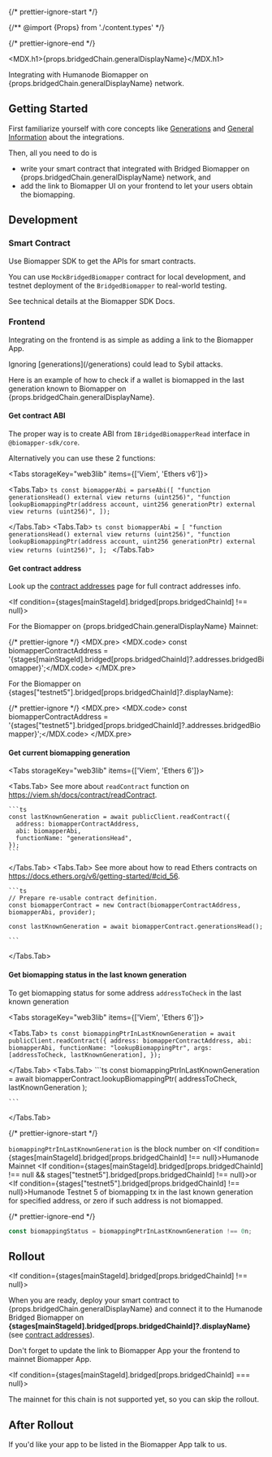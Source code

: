 

{/* prettier-ignore-start */}

{/** @import {Props} from './content.types' */}

{/* prettier-ignore-end */}

[contract addresses]: /contract-addresses

<MDX.h1>{props.bridgedChain.generalDisplayName}</MDX.h1>

Integrating with Humanode Biomapper on {props.bridgedChain.generalDisplayName} network.

## Getting Started

First familiarize yourself with core concepts like
[Generations](/generations)
and [General Information](/integration/general-information) about the integrations.

Then, all you need to do is

- write your smart contract that integrated with Bridged Biomapper on
  {props.bridgedChain.generalDisplayName} network, and
- add the link to Biomapper UI on your frontend to let your users obtain
  the biomapping.

## Development

### Smart Contract

Use <DataLink link="biomapperSdkDocs">Biomapper SDK</DataLink> to get
the APIs for smart contracts.

You can use <Code>MockBridgedBiomapper</Code> contract for local development,
and testnet deployment of the <Code>BridgedBiomapper</Code> to real-world
testing.

See technical details at
the <DataLink link="biomapperSdkDocs">Biomapper SDK Docs</DataLink>.

### Frontend

Integrating on the frontend is as simple as adding a link to the Biomapper App.

<Callout type="info">
  Ignoring [generations](/generations) could lead to Sybil attacks.
</Callout>

Here is an example of how to check if a wallet is biomapped in the last generation
known to Biomapper on {props.bridgedChain.generalDisplayName}.

#### Get contract ABI

The proper way is to create ABI from `IBridgedBiomapperRead` interface in `@biomapper-sdk/core`.

Alternatively you can use these 2 functions:

<Tabs
  storageKey="web3lib"
  items={['Viem', 'Ethers v6']}>
>
  <Tabs.Tab>
    ```ts
    const biomapperAbi = parseAbi([
      "function generationsHead() external view returns (uint256)",
      "function lookupBiomappingPtr(address account, uint256 generationPtr) external view returns (uint256)",
    ]);
    ```

  </Tabs.Tab>
  <Tabs.Tab>
    ```ts
    const biomapperAbi = [
      "function generationsHead() external view returns (uint256)",
      "function lookupBiomappingPtr(address account, uint256 generationPtr) external view returns (uint256)",
    ];
    ```
  </Tabs.Tab>
</Tabs>

#### Get contract address

Look up the [contract addresses] page for full contract addresses info.

<If condition={stages[mainStageId].bridged[props.bridgedChainId] !== null}>

For the Biomapper on {props.bridgedChain.generalDisplayName} Mainnet:

{/* prettier-ignore */}
<MDX.pre>
  <MDX.code>  const biomapperContractAddress = '{stages[mainStageId].bridged[props.bridgedChainId]?.addresses.bridgedBiomapper}';</MDX.code>
</MDX.pre>

</If>

For the Biomapper on {stages["testnet5"].bridged[props.bridgedChainId]?.displayName}:

{/* prettier-ignore */}
<MDX.pre>
  <MDX.code>  const biomapperContractAddress = '{stages["testnet5"].bridged[props.bridgedChainId]?.addresses.bridgedBiomapper}';</MDX.code>
</MDX.pre>

#### Get current biomapping generation

<Tabs
  storageKey="web3lib"
  items={['Viem', 'Ethers 6']}>
>
  <Tabs.Tab>
    See more about `readContract` function on https://viem.sh/docs/contract/readContract.

    ```ts
    const lastKnownGeneration = await publicClient.readContract({
      address: biomapperContractAddress,
      abi: biomapperAbi,
      functionName: "generationsHead",
    });
    ```

  </Tabs.Tab>
  <Tabs.Tab>
    See more about how to read Ethers contracts on https://docs.ethers.org/v6/getting-started/#cid_56.

    ```ts
    // Prepare re-usable contract definition.
    const biomapperContract = new Contract(biomapperContractAddress, biomapperAbi, provider);

    const lastKnownGeneration = await biomapperContract.generationsHead();

    ```

  </Tabs.Tab>
</Tabs>

#### Get biomapping status in the last known generation

To get biomapping status for some address `addressToCheck` in the last known generation

<Tabs
  storageKey="web3lib"
  items={['Viem', 'Ethers 6']}>
>
  <Tabs.Tab>
    ```ts
    const biomappingPtrInLastKnownGeneration = await publicClient.readContract({
      address: biomapperContractAddress,
      abi: biomapperAbi,
      functionName: "lookupBiomappingPtr",
      args: [addressToCheck, lastKnownGeneration],
    });
    ```

  </Tabs.Tab>
  <Tabs.Tab>
    ```ts
    const biomappingPtrInLastKnownGeneration =
      await biomapperContract.lookupBiomappingPtr(
        addressToCheck,
        lastKnownGeneration
      );

    ```

  </Tabs.Tab>
</Tabs>

{/* prettier-ignore-start */}

`biomappingPtrInLastKnownGeneration` is the block number on
<If condition={stages[mainStageId].bridged[props.bridgedChainId] !== null}>Humanode Mainnet</If>
<If condition={stages[mainStageId].bridged[props.bridgedChainId] !== null && stages["testnet5"].bridged[props.bridgedChainId] !== null}>or</If>
<If condition={stages["testnet5"].bridged[props.bridgedChainId] !== null}>Humanode Testnet 5</If>
of biomapping tx in the last known generation for specified address,
or zero if such address is not biomapped.

{/* prettier-ignore-end */}

```ts
const biomappingStatus = biomappingPtrInLastKnownGeneration !== 0n;
```

## Rollout

<If condition={stages[mainStageId].bridged[props.bridgedChainId] !== null}>

When you are ready, deploy your smart contract
to {props.bridgedChain.generalDisplayName} and connect it to
the Humanode Bridged Biomapper
on <b>{stages[mainStageId].bridged[props.bridgedChainId]?.displayName}</b>
(see [contract addresses]).

Don't forget to update the link to Biomapper App your the frontend to mainnet Biomapper App.

</If>

<If condition={stages[mainStageId].bridged[props.bridgedChainId] === null}>

The mainnet for this chain is not supported yet, so you can skip the rollout.

</If>

## After Rollout

If you'd like your app to be listed in the Biomapper App talk to us.
